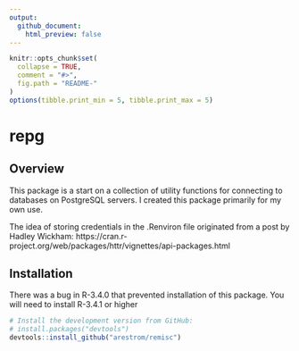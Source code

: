 ```yaml
---
output:
  github_document:
    html_preview: false
---
```


```r
knitr::opts_chunk$set(
  collapse = TRUE,
  comment = "#>",
  fig.path = "README-"
)
options(tibble.print_min = 5, tibble.print_max = 5)
```

# repg

## Overview

This package is a start on a collection of utility functions for connecting to databases on
PostgreSQL servers. I created this package primarily for my own use. 

The idea of storing credentials in the .Renviron file originated from a post by Hadley Wickham:
https://cran.r-project.org/web/packages/httr/vignettes/api-packages.html

## Installation

There was a bug in R-3.4.0 that prevented installation of this package. You will need to install
R-3.4.1 or higher

```r
# Install the development version from GitHub:
# install.packages("devtools")
devtools::install_github("arestrom/remisc")
```


